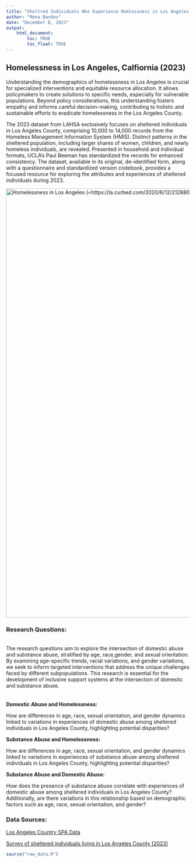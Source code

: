```yaml
---
title: "Sheltred Individuals Who Experience Homlessness in Los Angeles County "
author: "Mona Bandov"
date: "December 8, 2023"
output: 
    html_document:
        toc: TRUE
        toc_float: TRUE
---
```


## Homelessness in Los Angeles, Calfiornia (2023)

Understanding the demographics of homelessness in Los Angeles is crucial for specialized interventions and equitable resource allocation. It allows policymakers to create solutions to specific needs, especially for vulnerable populations. Beyond policy considerations, this understanding fosters empathy and informs careful decision-making, contributing to holistic and sustainable efforts to eradicate homelessness in the Los Angeles County.

The 2023 dataset from LAHSA exclusively focuses on sheltered individuals in Los Angeles County, comprising 10,000 to 14,000 records from the Homeless Management Information System (HMIS). Distinct patterns in the sheltered population, including larger shares of women, children, and newly homeless individuals, are revealed. Presented in household and individual formats, UCLA's Paul Beeman has standardized the records for enhanced consistency. The dataset, available in its original, de-identified form, along with a questionnaire and standardized version codebook, provides a focused resource for exploring the attributes and experiences of sheltered individuals during 2023.

[![Homelessness in Los Angeles (\<https://la.curbed.com/2020/6/12/21288028/homeless-population-number-los-angeles\>)](images/GettyImages_1207672093.0.jpg){width="1174"}](https://la.curbed.com/2020/6/12/21288028/homeless-population-number-los-angeles)

### Research Questions:

\
The research questions aim to explore the intersection of domestic abuse and substance abuse, stratified by age, race,gender, and sexual orientation. By examining age-specific trends, racial variations, and gender variations, we seek to inform targeted interventions that address the unique challenges faced by different subpopulations. This research is essential for the development of inclusive support systems at the intersection of domestic and substance abuse.\
\
\
**Domestic Abuse and Homelessness:**

How are differences in age, race, sexual orientation, and gender dynamics linked to variations in experiences of domestic abuse among sheltered individuals in Los Angeles County, highlighting potential disparities?

**Substance Abuse and Homelessness:**

How are differences in age, race, sexual orientation, and gender dynamics linked to variations in experiences of substance abuse among sheltered individuals in Los Angeles County, highlighting potential disparities?

**Substance Abuse and Domestic Abuse:**

How does the presence of substance abuse correlate with experiences of domestic abuse among sheltered individuals in Los Angeles County? Additionally, are there variations in this relationship based on demographic factors such as age, race, sexual orientation, and gender?

### Data Sources:

[Los Angeles Country SPA Data](https://hub.arcgis.com/datasets/e9134f735c0c473d8156f4703a687ce9/explore?location=33.954160%2C-118.298576%2C9.56)

[Survey of sheltered individuals living in Los Angeles County (2023)](https://economicrt.org/publication/los-angeles-county-homeless-count-data-library/)

```r
source("raw_data.R")
```
